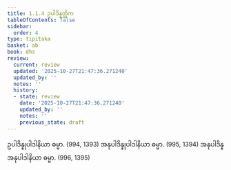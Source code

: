```yaml
---
title: 1.1.4 ဥပါဒိန္နတ္တိက
tableOfContents: false
sidebar:
  order: 4
type: tipitaka
basket: ab
book: dhs
review:
  current: review
  updated: '2025-10-27T21:47:36.271240'
  updated_by: ''
  notes: ''
  history:
  - state: review
    date: '2025-10-27T21:47:36.271240'
    updated_by: ''
    notes: ''
    previous_state: draft
---
```



<ReviewStatus review={frontmatter.review} showDetails={true} />

<HypothesisAnnotation frontmatter={frontmatter} />

<DynamicBreadcrumb />

<Division number="4" book="dhs" e="ch" v="29" p="1">

<Paragraph number="11" book="dhs">
ဥပါဒိန္နုပါဒါနိယာ ဓမ္မာ. (<Emphasis>994, 1393</Emphasis>)
</Paragraph>

<Paragraph number="12" book="dhs">
အနုပါဒိန္နုပါဒါနိယာ ဓမ္မာ. (<Emphasis>995, 1394</Emphasis>)
</Paragraph>

<Paragraph number="13" book="dhs">
အနုပါဒိန္နအနုပါဒါနိယာ ဓမ္မာ. (<Emphasis>996, 1395</Emphasis>)
</Paragraph>
</Division>